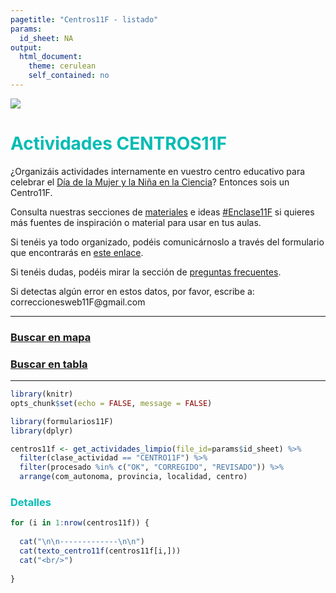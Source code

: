 ```yaml
---
pagetitle: "Centros11F - listado"
params:
  id_sheet: NA
output: 
  html_document: 
    theme: cerulean
    self_contained: no
---
```



![](https://raw.githubusercontent.com/11defebrero/assets/main/images/banner11F.png)


<style type="text/css">

h1 {
  color: #00BCB4;
}
h2 {
  color: #00BCB4;
}
h3 {
  color: #00BCB4;
}
h4 {
  color: #00BCB4;
}
h5 {
  color: #00BCB4;
}
li {
  color: #00BCB4;
}
</style>



# Actividades CENTROS11F


¿Organizáis actividades internamente en vuestro centro educativo para celebrar el [Día de la Mujer y la Niña en la Ciencia](https://11defebrero.org/)? Entonces sois un Centro11F.

Consulta nuestras secciones de [materiales](https://11defebrero.org/materiales/) e ideas [#Enclase11F](https://11defebrero.org/centros-educativos/ideas-enclase11f/) si quieres más fuentes de inspiración o material para usar en tus aulas.

Si tenéis ya todo organizado, podéis comunicárnoslo a través del formulario que encontrarás en [este enlace](https://11defebrero.org/quieres-anunciar-una-charla-o-actividad/).

Si tenéis dudas, podéis mirar la sección de [preguntas frecuentes](https://11defebrero.org/preguntas-frecuentes/).

Si detectas algún error en estos datos, por favor, escribe a: correccionesweb11F@gmail.com



-------------

### [Buscar en mapa](centros11f_mapa_tabla.html#mapa-centros11F){target="_blank"}

### [Buscar en tabla](centros11f_mapa_tabla.html#tabla-centros11F){target="_blank"}


-------------



```r
library(knitr)
opts_chunk$set(echo = FALSE, message = FALSE)
```

```r
library(formularios11F)
library(dplyr)
```

```r

centros11f <- get_actividades_limpio(file_id=params$id_sheet) %>% 
  filter(clase_actividad == "CENTRO11F") %>% 
  filter(procesado %in% c("OK", "CORREGIDO", "REVISADO")) %>% 
  arrange(com_autonoma, provincia, localidad, centro)

```



### Detalles

```r

for (i in 1:nrow(centros11f)) {
  
  cat("\n\n-------------\n\n")
  cat(texto_centro11f(centros11f[i,]))
  cat("<br/>")
  
}


```

